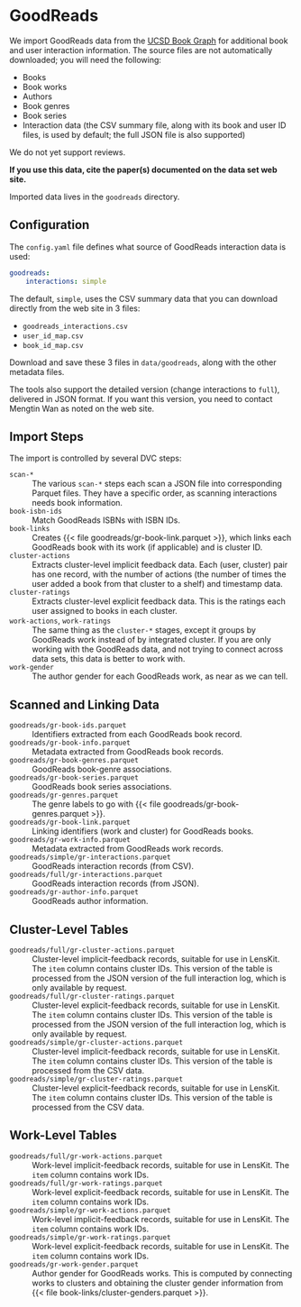 # GoodReads {#sec-goodreads}

We import GoodReads data from the [UCSD Book Graph](https://sites.google.com/eng.ucsd.edu/ucsdbookgraph/home)
for additional book and user interaction information.  The source files are not automatically downloaded; you
will need the following:

- Books
- Book works
- Authors
- Book genres
- Book series
- Interaction data (the CSV summary file, along with its book and user ID files,
  is used by default; the full JSON file is also supported)

We do not yet support reviews.

**If you use this data, cite the paper(s) documented on the data set web site.**

Imported data lives in the `goodreads` directory.

## Configuration

The `config.yaml` file defines what source of GoodReads interaction data is used:

```yaml
goodreads:
    interactions: simple
```

The default, `simple`, uses the CSV summary data that you can download directly
from the web site in 3 files:

- `goodreads_interactions.csv`
- `user_id_map.csv`
- `book_id_map.csv`

Download and save these 3 files in `data/goodreads`, along with the other metadata files.

The tools also support the detailed version (change interactions to `full`),
delivered in JSON format.  If you want this version, you need to contact Mengtin
Wan as noted on the web site.

## Import Steps

The import is controlled by several DVC steps:

`scan-*`
:   The various `scan-*` steps each scan a JSON file into corresponding Parquet files.  They have a specific order, as scanning interactions needs book information.

`book-isbn-ids`
:   Match GoodReads ISBNs with ISBN IDs.

`book-links`
:   Creates {{< file goodreads/gr-book-link.parquet >}}, which links each GoodReads book with its work (if applicable) and is cluster ID.

`cluster-actions`
:   Extracts cluster-level implicit feedback data.  Each (user, cluster) pair has one record, with the number of actions (the number of times the user added a book from that cluster to a shelf) and timestamp data.

`cluster-ratings`
:   Extracts cluster-level explicit feedback data.  This is the ratings each user assigned to books in each cluster.

`work-actions`, `work-ratings`
:   The same thing as the `cluster-*` stages, except it groups by GoodReads work instead of by integrated cluster. If you are only working with the GoodReads data, and not trying to connect across data sets, this data is better to work with.

`work-gender`
:   The author gender for each GoodReads work, as near as we can tell.

## Scanned and Linking Data

`goodreads/gr-book-ids.parquet`{#file:gr-book-ids.parquet}
:   Identifiers extracted from each GoodReads book record.


`goodreads/gr-book-info.parquet`{#file:gr-book-info.parquet}
:   Metadata extracted from GoodReads book records.


`goodreads/gr-book-genres.parquet`{#file:gr-book-genres.parquet}
:   GoodReads book-genre associations.


`goodreads/gr-book-series.parquet`{#file:gr-book-series.parquet}
:   GoodReads book series associations.


`goodreads/gr-genres.parquet`{#file:gr-genres.parquet}
:   The genre labels to go with {{< file goodreads/gr-book-genres.parquet >}}.


`goodreads/gr-book-link.parquet`{#file:gr-book-link.parquet}
:   Linking identifiers (work and cluster) for GoodReads books.


`goodreads/gr-work-info.parquet`{#file:gr-work-info.parquet}
:   Metadata extracted from GoodReads work records.


`goodreads/simple/gr-interactions.parquet`{#file:simple-gr-interactions.parquet}
:   GoodReads interaction records (from CSV).


`goodreads/full/gr-interactions.parquet`{#file:full-gr-interactions.parquet}
:   GoodReads interaction records (from JSON).


`goodreads/gr-author-info.parquet`{#file:gr-author-info.parquet}
:   GoodReads author information.


## Cluster-Level Tables

`goodreads/full/gr-cluster-actions.parquet`{#file:full-gr-cluster-actions.parquet}
:   Cluster-level implicit-feedback records, suitable for use in LensKit. The `item` column contains cluster IDs.  This version of the table is processed from the JSON version of the full interaction log, which is only available by request.


`goodreads/full/gr-cluster-ratings.parquet`{#file:full-gr-cluster-ratings.parquet}
:   Cluster-level explicit-feedback records, suitable for use in LensKit. The `item` column contains cluster IDs.  This version of the table is processed from the JSON version of the full interaction log, which is only available by request.


`goodreads/simple/gr-cluster-actions.parquet`{#file:simple-gr-cluster-actions.parquet}
:   Cluster-level implicit-feedback records, suitable for use in LensKit. The `item` column contains cluster IDs.  This version of the table is processed from the CSV data.


`goodreads/simple/gr-cluster-ratings.parquet`{#file:simple-gr-cluster-ratings.parquet}
:   Cluster-level explicit-feedback records, suitable for use in LensKit. The `item` column contains cluster IDs.  This version of the table is processed from the CSV data.


## Work-Level Tables

`goodreads/full/gr-work-actions.parquet`{#file:full-gr-work-actions.parquet}
:   Work-level implicit-feedback records, suitable for use in LensKit. The `item` column contains work IDs.


`goodreads/full/gr-work-ratings.parquet`{#file:full-gr-work-ratings.parquet}
:   Work-level explicit-feedback records, suitable for use in LensKit. The `item` column contains work IDs.


`goodreads/simple/gr-work-actions.parquet`{#file:simple-gr-work-actions.parquet}
:   Work-level implicit-feedback records, suitable for use in LensKit. The `item` column contains work IDs.


`goodreads/simple/gr-work-ratings.parquet`{#file:simple-gr-work-ratings.parquet}
:   Work-level explicit-feedback records, suitable for use in LensKit. The `item` column contains work IDs.


`goodreads/gr-work-gender.parquet`{#file:gr-work-gender.parquet}
:   Author gender for GoodReads works.  This is computed by connecting works to clusters and obtaining the cluster gender information from {{< file book-links/cluster-genders.parquet >}}.

